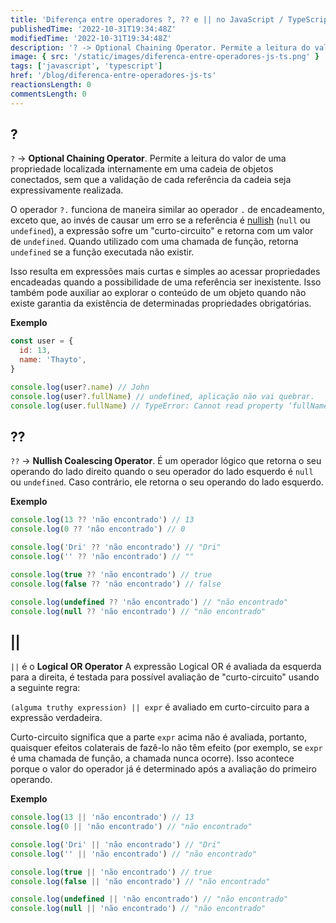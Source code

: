 ```yaml
---
title: 'Diferença entre operadores ?, ?? e || no JavaScript / TypeScript'
publishedTime: '2022-10-31T19:34:48Z'
modifiedTime: '2022-10-31T19:34:48Z'
description: '? -> Optional Chaining Operator. Permite a leitura do valor de uma propriedade localizada internamente em uma cadeia de objetos conectados, sem que a validação de cada referência da cadeia seja expressivamente realizada.'
image: { src: '/static/images/diferenca-entre-operadores-js-ts.png' }
tags: ['javascript', 'typescript']
href: '/blog/diferenca-entre-operadores-js-ts'
reactionsLength: 0
commentsLength: 0
---
```


## ?

`?` -> **Optional Chaining Operator**.
Permite a leitura do valor de uma propriedade localizada internamente em uma cadeia de objetos conectados, sem que a validação de cada referência da cadeia seja expressivamente realizada.

O operador `?.` funciona de maneira similar ao operador `.` de encadeamento, exceto que, ao invés de causar um erro se a referência é [nullish](https://developer.mozilla.org/en-US/docs/Glossary/Nullish) (`null` ou `undefined`), a expressão sofre um "curto-circuito" e retorna com um valor de `undefined`. Quando utilizado com uma chamada de função, retorna `undefined` se a função executada não existir.

Isso resulta em expressões mais curtas e simples ao acessar propriedades encadeadas quando a possibilidade de uma referência ser inexistente. Isso também pode auxiliar ao explorar o conteúdo de um objeto quando não existe garantia da existência de determinadas propriedades obrigatórias.

**Exemplo**

```js
const user = {
  id: 13,
  name: 'Thayto',
}

console.log(user?.name) // John
console.log(user?.fullName) // undefined, aplicação não vai quebrar.
console.log(user.fullName) // TypeError: Cannot read property ‘fullName’ of undefined, aplicação quebra.
```

## ??

`??` -> **Nullish Coalescing Operator**.
É um operador lógico que retorna o seu operando do lado direito quando o seu operador do lado esquerdo é `null` ou `undefined`. Caso contrário, ele retorna o seu operando do lado esquerdo.

**Exemplo**

```js
console.log(13 ?? 'não encontrado') // 13
console.log(0 ?? 'não encontrado') // 0

console.log('Dri' ?? 'não encontrado') // "Dri"
console.log('' ?? 'não encontrado') // ""

console.log(true ?? 'não encontrado') // true
console.log(false ?? 'não encontrado') // false

console.log(undefined ?? 'não encontrado') // "não encontrado"
console.log(null ?? 'não encontrado') // "não encontrado"
```

## ||

`||` é o **Logical OR Operator**
A expressão Logical OR é avaliada da esquerda para a direita, é testada para possível avaliação de "curto-circuito" usando a seguinte regra:

`(alguma truthy expression) || expr` é avaliado em curto-circuito para a expressão verdadeira.

Curto-circuito significa que a parte `expr` acima não é avaliada, portanto, quaisquer efeitos colaterais de fazê-lo não têm efeito (por exemplo, se `expr` é uma chamada de função, a chamada nunca ocorre). Isso acontece porque o valor do operador já é determinado após a avaliação do primeiro operando.

**Exemplo**

```js
console.log(13 || 'não encontrado') // 13
console.log(0 || 'não encontrado') // "não encontrado"

console.log('Dri' || 'não encontrado') // "Dri"
console.log('' || 'não encontrado') // "não encontrado"

console.log(true || 'não encontrado') // true
console.log(false || 'não encontrado') // "não encontrado"

console.log(undefined || 'não encontrado') // "não encontrado"
console.log(null || 'não encontrado') // "não encontrado"
```

